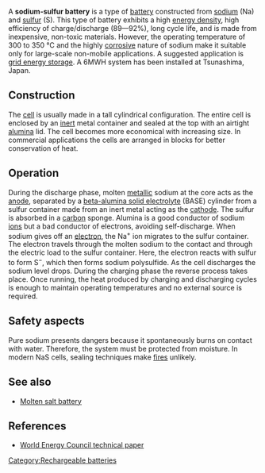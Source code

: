 A '''sodium-sulfur battery''' is a type of [[battery (electricity)|battery]] constructed from [[sodium]] (Na) and [[sulfur]] (S). This type of battery exhibits a high [[energy density]], high efficiency of charge/discharge (89&mdash;92%), long cycle life, and is made from inexpensive, non-toxic materials. However, the operating temperature of 300 to 350 °C and the highly [[corrosion|corrosive]] nature of sodium make it suitable only for large-scale non-mobile applications. A suggested application is [[grid energy storage]].  A 6MWH system has been installed at Tsunashima, Japan.

== Construction ==
The [[electrochemical cell|cell]] is usually made in a tall cylindrical configuration. The entire cell is enclosed by an [[inert]] metal container and sealed at the top with an airtight [[alumina]] lid. The cell becomes more economical with increasing size. In commercial applications the cells are arranged in blocks for better conservation of heat. 

== Operation ==
During the discharge phase, molten [[metal]]lic sodium at the core acts as the [[anode]], separated by a  [[beta-alumina solid electrolyte]] (BASE) cylinder from a sulfur container made from an inert metal acting as the [[cathode]]. The sulfur is absorbed in a [[carbon]] sponge. Alumina is a good conductor of sodium [[ion]]s but a bad conductor of electrons, avoiding self-discharge. When sodium gives off an [[electron]], the Na<sup>+</sup> ion migrates to the sulfur container. The electron travels through the molten sodium to the contact and through the electric load to the sulfur container. Here, the electron reacts with sulfur to form S<sup>&minus;</sup>, which then forms sodium polysulfide. As the cell discharges the sodium level drops. During the charging phase the reverse process takes place. Once running, the heat produced by charging and discharging cycles is enough to maintain operating temperatures and no external source is required.

==Safety aspects==
Pure sodium presents dangers because it spontaneously burns on contact with water. Therefore, the system
must be protected from moisture. In modern NaS cells, sealing techniques make [[fire]]s unlikely.

==See also==
*[[Molten salt battery]]

==References==
*[http://www.worldenergy.org/wec-geis/publications/default/tech_papers/17th_congress/3_3_05.asp World Energy Council technical paper]

[[Category:Rechargeable batteries]]